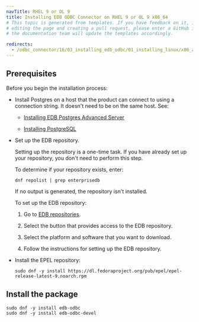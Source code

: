 ```yaml
---
navTitle: RHEL 9 or OL 9
title: Installing EDB ODBC Connector on RHEL 9 or OL 9 x86_64
# This topic is generated from templates. If you have feedback on it, instead of
# editing the page and creating a pull request, please enter a GitHub issue and
# the documentation team will update the templates accordingly.

redirects:
  - /odbc_connector/16/03_installing_edb_odbc/01_installing_linux/x86_amd64/odbc13_rhel9_x86
---
```


## Prerequisites

Before you begin the installation process:

- Install Postgres on a host that the product can connect to using a connection string. It doesn't need to be on the same host. See:

  - [Installing EDB Postgres Advanced Server](/epas/latest/installing/)

  - [Installing PostgreSQL](https://www.postgresql.org/download/)

- Set up the EDB repository.

  Setting up the repository is a one-time task. If you have already set up your repository, you don't need to perform this step.

  To determine if your repository exists, enter:

  `dnf repolist | grep enterprisedb`

  If no output is generated, the repository isn't installed.

  To set up the EDB repository:

  1. Go to [EDB repositories](https://www.enterprisedb.com/repos-downloads).

  1. Select the button that provides access to the EDB repository.

  1. Select the platform and software that you want to download.

  1. Follow the instructions for setting up the EDB repository.

- Install the EPEL repository:
  ```shell
  sudo dnf -y install https://dl.fedoraproject.org/pub/epel/epel-release-latest-9.noarch.rpm
  ```

## Install the package

```shell
sudo dnf -y install edb-odbc
sudo dnf -y install edb-odbc-devel
```
